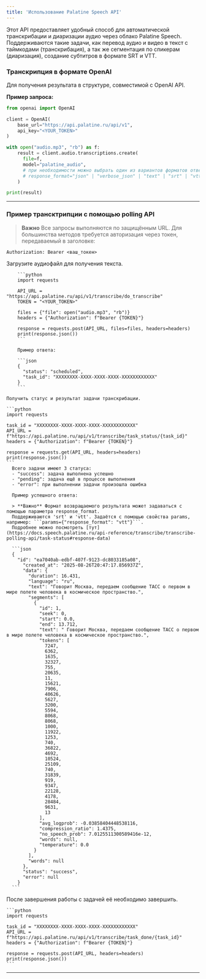 ```yaml
---
title: 'Использование Palatine Speech API'
---
```


Этот API предоставляет удобный способ для автоматической транскрибации и диаризации аудио через облако Palatine Speech.
Поддерживаются такие задачи, как перевод аудио и видео в текст с таймкодами (транскрибация), а так же
сегментация по спикерам (диаризация), создание субтитров в формате SRT и VTT.

### Транскрипция в формате OpenAI

Для получения результата в структуре, совместимой с OpenAI API.

**Пример запроса:**

```python
from openai import OpenAI

client = OpenAI(
	base_url="https://api.palatine.ru/api/v1",
	api_key="<YOUR_TOKEN>"
)

with open("audio.mp3", "rb") as f:
	result = client.audio.transcriptions.create(
      file=f,
      model="palatine_audio",
      # при необходимости можно выбрать один из вариантов форматов ответа
      # response_format="json" | "verbose_json" | "text" | "srt" | "vtt"
    )

print(result)
```

---

### Пример трансктрипции с помощью polling API

> **Важно** Все запросы выполняются по защищённым URL.
Для большинства методов требуется авторизация через токен, передаваемый в заголовке:
```http
Authorization: Bearer <ваш_токен>
```

<AccordionGroup>
  <Accordion title="Загрузка файла">
    Загрузите аудиофайл для получения текста.

        ```python
        import requests

        API_URL = "https://api.palatine.ru/api/v1/transcribe/do_transcribe"
        TOKEN = "<YOUR_TOKEN>"

        files = {"file": open("audio.mp3", "rb")}
        headers = {"Authorization": f"Bearer {TOKEN}"}

        response = requests.post(API_URL, files=files, headers=headers)
        print(response.json())
        ```

        Пример ответа:

        ```json
        {
          "status": "scheduled",
          "task_id": "XXXXXXXX-XXXX-XXXX-XXXX-XXXXXXXXXXXX"
        }
        ```
  </Accordion>

  <Accordion title="Проверка статуса задачи">

    Получить статус и результат задачи транскрибации.

    ```python
    import requests

    task_id = "XXXXXXXX-XXXX-XXXX-XXXX-XXXXXXXXXXXX"
    API_URL = f"https://api.palatine.ru/api/v1/transcribe/task_status/{task_id}"
    headers = {"Authorization": f"Bearer {TOKEN}"}

    response = requests.get(API_URL, headers=headers)
    print(response.json())
    ```
      Всего задачи имеют 3 статуса:
      - "success": задача выполнена успешно
      - "pending": задача ещё в процессе выполнения
      - "error": при выполнении задачи произошла ошибка

      Пример успешного ответа:

      > **Важно** Формат возвращаемого результата может задаваться с помощью параметра response_format.
      Поддерживаются 'srt' и 'vtt'. Задаётся с помощью свойства params, например: ```params={"response_format": "vtt"}```.
      Подробнее можно посмотреть [тут](https://docs.speech.palatine.ru/api-reference/transcribe/transcribe-polling-api/task-status#response-data)

      ```json
      {
        "id": "ea7040ab-edbf-407f-9123-dc8033185a08",
          "created_at": "2025-08-26T20:47:17.856937Z",
          "data": {
            "duration": 16.431,
            "language": "ru",
            "text": "Говорит Москва, передаем сообщение ТАСС о первом в мире полете человека в космическое пространство.",
            "segments": [
              {
                "id": 1,
                "seek": 0,
                "start": 0.0,
                "end": 13.712,
                "text": " Говорит Москва, передаем сообщение ТАСС о первом в мире полете человека в космическое пространство.",
                "tokens": [
                  7247,
                  6362,
                  1635,
                  32327,
                  755,
                  20635,
                  11,
                  15621,
                  7906,
                  40626,
                  5627,
                  3200,
                  5594,
                  8068,
                  8068,
                  1000,
                  11922,
                  1253,
                  740,
                  36822,
                  4692,
                  10524,
                  25109,
                  740,
                  31839,
                  919,
                  9347,
                  22128,
                  4178,
                  28484,
                  9631,
                  13
                ],
                "avg_logprob": -0.03858404448538116,
                "compression_ratio": 1.4375,
                "no_speech_prob": 7.0125511300589416e-12,
                "words": null,
                "temperature": 0.0
              }
            ],
            "words": null
          },
          "status": "success",
          "error": null
        }
      ```
  </Accordion>

  <Accordion title="Завершение задачи">
    После завершения работы с задачей её необходимо завершить.

    ```python
    import requests

    task_id = "XXXXXXXX-XXXX-XXXX-XXXX-XXXXXXXXXXXX"
    API_URL = f"https://api.palatine.ru/api/v1/transcribe/task_done/{task_id}"
    headers = {"Authorization": f"Bearer {TOKEN}"}

    response = requests.post(API_URL, headers=headers)
    print(response.json())
    ```

  </Accordion>
</AccordionGroup>


---